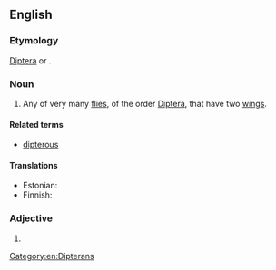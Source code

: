==English==

===Etymology===
[[Diptera]] {{suffix|en||an}}<!--noun and one sense of the adjective--> or {{confix|en|di|pteran}}<!--the literal adjective sense-->.

===Noun===
{{en-noun}}

# Any of very many [[fly|flies]], of the order [[Diptera]], that have two [[wing]]s.

====Related terms====
* [[dipterous]]

====Translations====
{{trans-top|member of Diptera}}
* Estonian: {{t|et|kahetiivaline}}
* Finnish: {{t|fi|kaksisiipinen}}
{{trans-mid}}
{{trans-bottom}}

===Adjective===
{{en-adj|-}}

# {{alternative form of|en|dipterous}}

[[Category:en:Dipterans]]